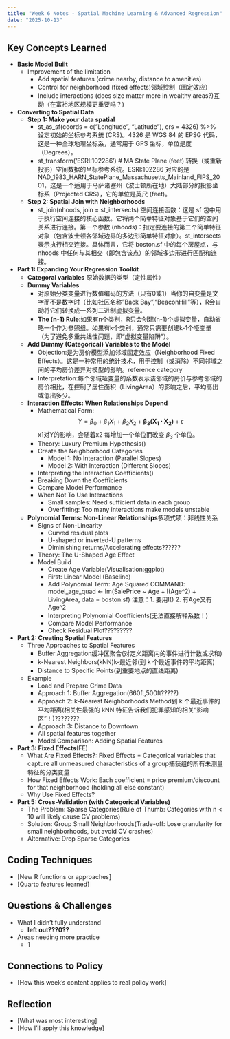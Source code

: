 ```yaml
---
title: "Week 6 Notes - Spatial Machine Learning & Advanced Regression"
date: "2025-10-13"
---
```


## Key Concepts Learned
- **Basic Model Built**
  - Improvement of the limitation
    - Add spatial features (crime nearby, distance to amenities)
    - Control for neighborhood (fixed effects)邻域控制（固定效应）
    - Include interactions (does size matter more in wealthy areas?)互动（在富裕地区规模更重要吗？)
- **Converting to Spatial Data**
  - **Step 1: Make your data spatial**
    - st_as_sf(coords = c("Longitude", "Latitude"), crs = 4326) %>% 设定初始的坐标参考系统 (CRS)。4326 是 WGS 84 的 EPSG 代码，这是一种全球地理坐标系，通常用于 GPS 坐标，单位是度（Degrees）。
    - st_transform('ESRI:102286')  # MA State Plane (feet) 转换（或重新投影）空间数据的坐标参考系统。ESRI:102286 对应的是 NAD_1983_HARN_StatePlane_Massachusetts_Mainland_FIPS_2001，这是一个适用于马萨诸塞州（波士顿所在地）大陆部分的投影坐标系（Projected CRS），它的单位是英尺 (feet)。
  - **Step 2: Spatial Join with Neighborhoods**
    - st_join(nhoods, join = st_intersects) 空间连接函数：这是 sf 包中用于执行空间连接的核心函数。它将两个简单特征对象基于它们的空间关系进行连接。第一个参数 (nhoods)：指定要连接的第二个简单特征对象（包含波士顿各邻域边界的多边形简单特征对象）。st_intersects 表示执行相交连接。具体而言，它将 boston.sf 中的每个房屋点，与 nhoods 中任何与其相交（即包含该点）的邻域多边形进行匹配和连接。
- **Part 1: Expanding Your Regression Toolkit**
  - **Categoral variables** 原始数据的类型（定性属性）
  - **Dummy Variables** 
    - 对原始分类变量进行数值编码的方法（只有0或1）当你的自变量是文字而不是数字时（比如社区名称"Back Bay","BeaconHill"等），R会自动将它们转换成一系列二进制虚拟变量。
    - **The (n-1) Rule**:如果有n个类别，R只会创建(n-1)个虚拟变量，自动省略一个作为参照组。如果有k个类别，通常只需要创建k-1个哑变量（为了避免多重共线性问题，即“虚拟变量陷阱”）。
  - **Add Dummy (Categorical) Variables to the Model**
    - Objection:是为房价模型添加邻域固定效应（Neighborhood Fixed Effects）。这是一种常用的统计技术，用于控制（或消除）不同邻域之间的平均房价差异对模型的影响。reference category
    - Interpretation:每个邻域哑变量的系数表示该邻域的房价与参考邻域的房价相比，在控制了居住面积（LivingArea）的影响之后，平均高出或低出多少。
  - **Interaction Effects: When Relationships Depend**
    - Mathematical Form: $$Y = \beta_0 + \beta_1 X_1 + \beta_2 X_2 + \mathbf{\beta_3 (X_1 \cdot X_2)} + \epsilon$$ x1对Y的影响，会随着x2 每增加一个单位而改变 $\beta_3$ 个单位。
    - Theory: Luxury Premium Hypothesis()
    - Create the Neighborhood Categories
      - Model 1: No Interaction (Parallel Slopes)
      - Model 2: With Interaction (Different Slopes)
    - Interpreting the Interaction Coefficients()
    - Breaking Down the Coefficients
    - Compare Model Performance
    - When Not To Use Interactions
      - Small samples: Need sufficient data in each group
      - Overfitting: Too many interactions make models unstable
  - **Polynomial Terms: Non-Linear Relationships**多项式项：非线性关系
    - Signs of Non-Linearity
      - Curved residual plots  
      - U-shaped or inverted-U patterns
      - Diminishing returns/Accelerating effects??????
    - Theory: The U-Shaped Age Effect
    - Model Build
      - Create Age Variable(Visualisation:ggplot)
      - First: Linear Model (Baseline)
      - Add Polynomial Term: Age Squared COMMAND: model_age_quad <- lm(SalePrice ~ Age + I(Age^2) + LivingArea, data = boston.sf) 注意：1. 要用I() 2. 有Age又有Age^2
      - Interpreting Polynomial Coefficients(无法直接解释系数！)
      - Compare Model Performance
      - Check Residual Plot?????????
- **Part 2: Creating Spatial Features**
  - Three Approaches to Spatial Features
    - Buffer Aggregation缓冲区聚合(对定义距离内的事件进行计数或求和)
    - k-Nearest Neighbors(kNN)k-最近邻(到 k 个最近事件的平均距离)
    - Distance to Specific Points(到重要地点的直线距离)
  - Example
    - Load and Prepare Crime Data
    - Approach 1: Buffer Aggregation(660ft,500ft?????)
    - Approach 2: k-Nearest Neighborhoods Method到 k 个最近事件的平均距离(相关性最强的 kNN 特征告诉我们犯罪感知的相关“影响区”！)????????
    - Approach 3: Distance to Downtown
    - All spatial features together
    - Model Comparison: Adding Spatial Features
- **Part 3: Fixed Effects**(FE)
  - What Are Fixed Effects?: Fixed Effects = Categorical variables that capture all unmeasured characteristics of a group捕获组的所有未测量特征的分类变量
  - How Fixed Effects Work: Each coefficient = price premium/discount for that neighborhood (holding all else constant)
  - Why Use Fixed Effects?
- **Part 5: Cross-Validation (with Categorical Variables)**
  - The Problem: Sparse Categories(Rule of Thumb: Categories with n < 10 will likely cause CV problems)
  - Solution: Group Small Neighborhoods(Trade-off: Lose granularity for small neighborhoods, but avoid CV crashes)
  - Alternative: Drop Sparse Categories
        
## Coding Techniques
- [New R functions or approaches]
- [Quarto features learned]

## Questions & Challenges
- What I didn't fully understand
  - **left out???0??**
- Areas needing more practice
  - 1

## Connections to Policy
- [How this week's content applies to real policy work]

## Reflection
- [What was most interesting]
- [How I'll apply this knowledge]

